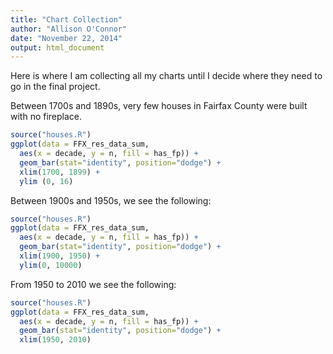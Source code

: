 ```yaml
---
title: "Chart Collection"
author: "Allison O'Connor"
date: "November 22, 2014"
output: html_document
---
```


Here is where I am collecting all my charts until I decide where they need to go in the final project.

Between 1700s and 1890s, very few houses in Fairfax County were built with no fireplace.

```r
source("houses.R")
ggplot(data = FFX_res_data_sum,
  aes(x = decade, y = n, fill = has_fp)) + 
  geom_bar(stat="identity", position="dodge") +
  xlim(1700, 1899) +
  ylim (0, 16)

```

Between 1900s and 1950s, we see the following:

```r
source("houses.R")
ggplot(data = FFX_res_data_sum,
  aes(x = decade, y = n, fill = has_fp)) + 
  geom_bar(stat="identity", position="dodge") +
  xlim(1900, 1950) +
  ylim(0, 10000)
```

From 1950 to 2010 we see the following:

```r
source("houses.R")
ggplot(data = FFX_res_data_sum,
  aes(x = decade, y = n, fill = has_fp)) + 
  geom_bar(stat="identity", position="dodge") +
  xlim(1950, 2010)
```